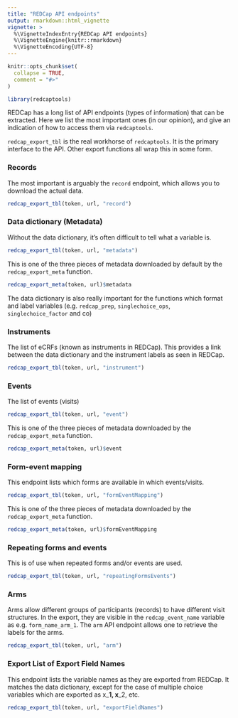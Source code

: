 ```yaml
---
title: "REDCap API endpoints"
output: rmarkdown::html_vignette
vignette: >
  %\VignetteIndexEntry{REDCap API endpoints}
  %\VignetteEngine{knitr::rmarkdown}
  %\VignetteEncoding{UTF-8}
---
```


```r
knitr::opts_chunk$set(
  collapse = TRUE,
  comment = "#>"
)
```

```r
library(redcaptools)
```

REDCap has a long list of API endpoints (types of information) that can be extracted. Here we list the most important ones (in our opinion), and give an indication of how to access them via `redcaptools`.

`redcap_export_tbl` is the real workhorse of `redcaptools`. It is the primary interface to the API. Other export functions all wrap this in some form.  

### Records

The most important is arguably the `record` endpoint, which allows you to download the actual data. 

``` r
redcap_export_tbl(token, url, "record")
```

### Data dictionary (Metadata)

Without the data dictionary, it's often difficult to tell what a variable is.

``` r
redcap_export_tbl(token, url, "metadata")
```

This is one of the three pieces of metadata downloaded by default by the `redcap_export_meta` function.

``` r
redcap_export_meta(token, url)$metadata
```

The data dictionary is also really important for the functions which format and label variables (e.g. `redcap_prep`, `singlechoice_ops`, `singlechoice_factor` and co)


### Instruments

The list of eCRFs (known as instruments in REDCap). This provides a link between the data dictionary and the instrument labels as seen in REDCap.

``` r
redcap_export_tbl(token, url, "instrument")
```

### Events

The list of events (visits)

``` r
redcap_export_tbl(token, url, "event")
```

This is one of the three pieces of metadata downloaded by the `redcap_export_meta` function.

``` r
redcap_export_meta(token, url)$event
```

### Form-event mapping

This endpoint lists which forms are available in which events/visits.

``` r
redcap_export_tbl(token, url, "formEventMapping")
```

This is one of the three pieces of metadata downloaded by the `redcap_export_meta` function.

``` r
redcap_export_meta(token, url)$formEventMapping
```

### Repeating forms and events

This is of use when repeated forms and/or events are used.

``` r
redcap_export_tbl(token, url, "repeatingFormsEvents")
```

### Arms

Arms allow different groups of participants (records) to have different visit structures. In the export, they are visible in the `redcap_event_name` variable as e.g. `form_name_arm_1`. The `arm` API endpoint allows one to retrieve the labels for the arms.

``` r
redcap_export_tbl(token, url, "arm")
```

### Export List of Export Field Names 

This endpoint lists the variable names as they are exported from REDCap. It matches the data dictionary, except for the case of multiple choice variables which are exported as x___1, x___2, etc.

``` r
redcap_export_tbl(token, url, "exportFieldNames")
```

